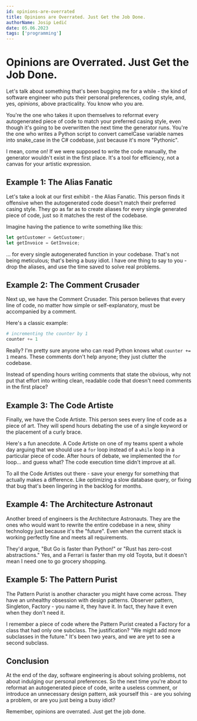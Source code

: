 ```yaml
---
id: opinions-are-overrated
title: Opinions are Overrated. Just Get the Job Done.
authorName: Josip Ledić
date: 05.06.2023
tags: ['programming']
---
```


# Opinions are Overrated. Just Get the Job Done. 

Let's talk about something that's been bugging me for a while - the kind of software engineer who puts their personal preferences, coding style, and, yes, *opinions*, above practicality. You know who you are. 

You're the one who takes it upon themselves to reformat every autogenerated piece of code to match your preferred casing style, even though it's going to be overwritten the next time the generator runs. You're the one who writes a Python script to convert camelCase variable names into snake_case in the C# codebase, just because it's more "Pythonic". 

I mean, come on! If we were supposed to write the code manually, the generator wouldn't exist in the first place. It's a tool for efficiency, not a canvas for your artistic expression. 

## Example 1: The Alias Fanatic 

Let's take a look at our first exhibit - the Alias Fanatic. This person finds it offensive when the autogenerated code doesn't match their preferred casing style. They go as far as to create aliases for every single generated piece of code, just so it matches the rest of the codebase. 

Imagine having the patience to write something like this: 

```javascript 
let getCustomer = GetCustomer; 
let getInvoice = GetInvoice; 
``` 

... for every single autogenerated function in your codebase. That's not being meticulous; that's being a busy idiot. I have one thing to say to you - drop the aliases, and use the time saved to solve real problems. 

## Example 2: The Comment Crusader 

Next up, we have the Comment Crusader. This person believes that every line of code, no matter how simple or self-explanatory, must be accompanied by a comment. 

Here's a classic example: 

```python 
# incrementing the counter by 1 
counter += 1 
``` 

Really? I'm pretty sure anyone who can read Python knows what `counter += 1` means. These comments don't help anyone; they just clutter the codebase. 

Instead of spending hours writing comments that state the obvious, why not put that effort into writing clean, readable code that doesn't need comments in the first place? 

## Example 3: The Code Artiste 

Finally, we have the Code Artiste. This person sees every line of code as a piece of art. They will spend hours debating the use of a single keyword or the placement of a curly brace. 

Here's a fun anecdote. A Code Artiste on one of my teams spent a whole day arguing that we should use a `for` loop instead of a `while` loop in a particular piece of code. After hours of debate, we implemented the `for` loop... and guess what? The code execution time didn't improve at all. 

To all the Code Artistes out there - save your energy for something that actually makes a difference. Like optimizing a slow database query, or fixing that bug that's been lingering in the backlog for months. 

## Example 4: The Architecture Astronaut 

Another breed of engineers is the Architecture Astronauts. They are the ones who would want to rewrite the entire codebase in a new, shiny technology just because it's the "future". Even when the current stack is working perfectly fine and meets all requirements. 

They'd argue, "But Go is faster than Python!" or "Rust has zero-cost abstractions." Yes, and a Ferrari is faster than my old Toyota, but it doesn't mean I need one to go grocery shopping. 

## Example 5: The Pattern Purist 

The Pattern Purist is another character you might have come across. They have an unhealthy obsession with design patterns. Observer pattern, Singleton, Factory - you name it, they have it. In fact, they have it even when they don't need it. 

I remember a piece of code where the Pattern Purist created a Factory for a class that had only one subclass. The justification? "We might add more subclasses in the future." It's been two years, and we are yet to see a second subclass. 

## Conclusion 

At the end of the day, software engineering is about solving problems, not about indulging our personal preferences. So the next time you're about to reformat an autogenerated piece of code, write a useless comment, or introduce an unnecessary design pattern, ask yourself this - are you solving a problem, or are you just being a busy idiot? 

Remember, opinions are overrated. Just get the job done. 
